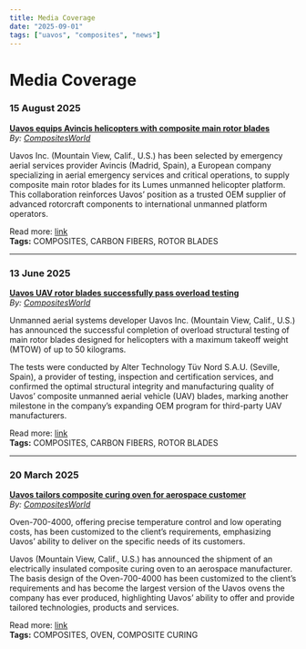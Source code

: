 ```yaml
---
title: Media Coverage
date: "2025-09-01"
tags: ["uavos", "composites", "news"]
---
```


# Media Coverage

### 15 August 2025
**[Uavos equips Avincis helicopters with composite main rotor blades](https://www.compositesworld.com/news/uavos-to-equip-avincis-helicopters-with-composite-main-rotor-blades)**  
_By: [CompositesWorld](https://www.compositesworld.com/)_

Uavos Inc. (Mountain View, Calif., U.S.) has been selected by emergency aerial services provider Avincis (Madrid, Spain), a European company specializing in aerial emergency services and critical operations, to supply composite main rotor blades for its Lumes unmanned helicopter platform. This collaboration reinforces Uavos’ position as a trusted OEM supplier of advanced rotorcraft components to international unmanned platform operators.

Read more: [link](https://www.compositesworld.com/news/uavos-to-equip-avincis-helicopters-with-composite-main-rotor-blades)  
**Tags:** COMPOSITES, CARBON FIBERS, ROTOR BLADES

---

### 13 June 2025
**[Uavos UAV rotor blades successfully pass overload testing](https://www.compositesworld.com/news/uavos-uav-rotor-blades-successfully-pass-overload-testing)**  
_By: [CompositesWorld](https://www.compositesworld.com/)_

Unmanned aerial systems developer Uavos Inc. (Mountain View, Calif., U.S.) has announced the successful completion of overload structural testing of main rotor blades designed for helicopters with a maximum takeoff weight (MTOW) of up to 50 kilograms.

The tests were conducted by Alter Technology Tüv Nord S.A.U. (Seville, Spain), a provider of testing, inspection and certification services, and confirmed the optimal structural integrity and manufacturing quality of Uavos’ composite unmanned aerial vehicle (UAV) blades, marking another milestone in the company’s expanding OEM program for third-party UAV manufacturers.

Read more: [link](https://www.compositesworld.com/news/uavos-uav-rotor-blades-successfully-pass-overload-testing)  
**Tags:** COMPOSITES, CARBON FIBERS, ROTOR BLADES

---

### 20 March 2025
**[Uavos tailors composite curing oven for aerospace customer](https://www.compositesworld.com/news/uavos-tailors-composite-curing-oven-for-aerospace-customer)**  
_By: [CompositesWorld](https://www.compositesworld.com/)_

Oven-700-4000, offering precise temperature control and low operating costs, has been customized to the client’s requirements, emphasizing Uavos’ ability to deliver on the specific needs of its customers.

Uavos (Mountain View, Calif., U.S.) has announced the shipment of an electrically insulated composite curing oven to an aerospace manufacturer. The basis design of the Oven-700-4000 has been customized to the client’s requirements and has become the largest version of the Uavos ovens the company has ever produced, highlighting Uavos’ ability to offer and provide tailored technologies, products and services.

Read more: [link](https://www.compositesworld.com/news/uavos-tailors-composite-curing-oven-for-aerospace-customer)  
**Tags:** COMPOSITES, OVEN, COMPOSITE CURING
